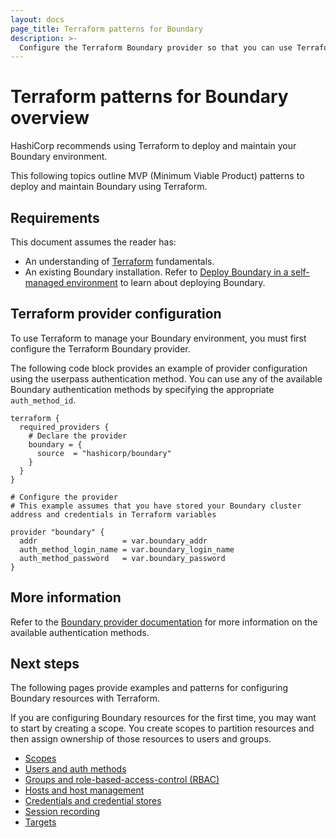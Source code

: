 ```yaml
---
layout: docs
page_title: Terraform patterns for Boundary
description: >-
  Configure the Terraform Boundary provider so that you can use Terraform patterns to install and manage Boundary resources.
---
```


# Terraform patterns for Boundary overview

HashiCorp recommends using Terraform to deploy and maintain your Boundary environment.

This following topics outline MVP (Minimum Viable Product) patterns to deploy and maintain Boundary using Terraform.

## Requirements

This document assumes the reader has:

- An understanding of [Terraform](/terraform/docs) fundamentals.
- An existing Boundary installation. Refer to [Deploy Boundary in a self-managed environment](/boundary/docs/deploy/self-managed) to learn about deploying Boundary.

## Terraform provider configuration

To use Terraform to manage your Boundary environment, you must first configure the Terraform Boundary provider.

The following code block provides an example of provider configuration using the userpass authentication method.
You can use any of the available Boundary authentication methods by specifying the appropriate `auth_method_id`.

```hcl
terraform {
  required_providers {
    # Declare the provider
    boundary = {
      source  = "hashicorp/boundary"
    }
  }
}

# Configure the provider
# This example assumes that you have stored your Boundary cluster address and credentials in Terraform variables

provider "boundary" {
  addr                   = var.boundary_addr
  auth_method_login_name = var.boundary_login_name
  auth_method_password   = var.boundary_password
}
```
## More information

Refer to the [Boundary provider documentation](https://registry.terraform.io/providers/hashicorp/boundary/latest/docs/) for more information on the available authentication methods.

## Next steps

The following pages provide examples and patterns for configuring Boundary resources with Terraform.

If you are configuring Boundary resources for the first time, you may want to start by creating a scope.
You create scopes to partition resources and then assign ownership of those resources to users and groups.

- [Scopes](/boundary/docs/deploy/terraform-patterns/terraform-scopes)
- [Users and auth methods](/boundary/docs/deploy/terraform-patterns/terraform-users-and-auth-methods)
- [Groups and role-based-access-control (RBAC)](/boundary/docs/deploy/terraform-patterns/terraform-groups-and-rbac)
- [Hosts and host management](/boundary/docs/deploy/terraform-patterns/terraform-hosts-and-host-management)
- [Credentials and credential stores](/boundary/docs/deploy/terraform-patterns/terraform-credentials-and-credential-stores)
- [Session recording](/boundary/docs/deploy/terraform-patterns/terraform-session-recording)
- [Targets](/boundary/docs/deploy/terraform-patterns/terraform-targets)
